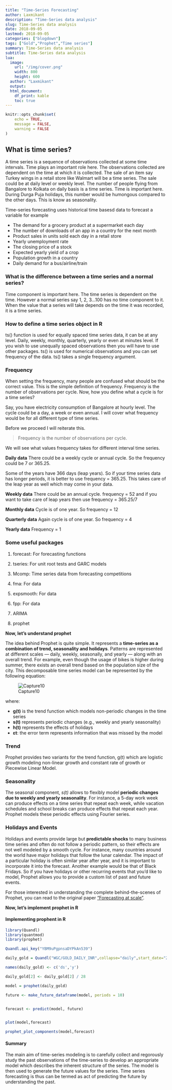 ```yaml
---
title: "Time-Series Forecasting"
author: Laxmikant 
description: "Time-Series data analysis"
slug: Time-Series data analysis
date: 2018-09-05
lastmod: 2018-09-05
categories: ["blogdown"]
tags: ["Gold","Prophet","Time series"]
summary: Time-Series data analysis
subtitle: Time-Series data analysis
lua:
  image:
    url: "/img/cover.png"
    width: 800
    height: 600
  author: "Laxmikant"
  output:
  html_document:
    df_print: kable
    toc: true
---
```


<!--more-->


```r
knitr::opts_chunk$set(
	echo = TRUE,
	message = FALSE,
	warning = FALSE
)
```


## What is time series? 

A time series is a sequence of observations collected at some time intervals. 
Time plays an important role here. The observations collected are dependent on the time at which it is collected.
The sale of an item say Turkey wings in a retail store like Walmart will be a time series. 
The sale could be at daily level or weekly level. 
The number of people flying from Bangalore to Kolkata on daily basis is a time series. 
Time is important here. During Durga Puja holidays, this number would be humongous compared to the other days. This is know as seasonality.

Time-series forecasting uses historical time basesd data to forecast a variable for example 

*   The demand for a grocery product at a supermarket each day
*   The number of downloads of an app in a country for the next month
*   Product sales in units sold each day in a retail store
*   Yearly unemployment rate
*   The closing price of a stock
*   Expected yearly yield of a crop
*   Population growth in a country
*   Daily demand for a bus/airline/train


### What is the difference between a time series and a normal series?
Time component is important here. The time series is dependent on the time. However a normal series say 1, 2, 3...100 has no time component to it. 
When the value that a series will take depends on the time it was recorded, it is a time series.

### How to define a time series object in R

ts() function is used for equally spaced time series data, it can be at any level. Daily, weekly, monthly, quarterly, yearly or even at minutes level. 
If you wish to use unequally spaced observations then you will have to use other packages. ts() is used for numerical observations and you can set frequency of the data. ts() takes a single frequency argument. 

### Frequency

When setting the frequency, many people are confused what should be the correct value. This is the simple definition of frequency. Frequency is the number of observations per cycle. Now, how you define what a cycle is for a time series?

Say, you have electricity consumption of Bangalore at hourly level. The cycle could be a day, a week or even annual. I will cover what frequency would be for all different type of time series.

Before we proceed I will reiterate this.

> Frequency is the number of observations per cycle.

  
We will see what values frequency takes for different interval time series.  

**Daily data** There could be a weekly cycle or annual cycle. So the frequency could be 7 or 365.25.

Some of the years have 366 days (leap years). So if your time series data has longer periods, it is better to use frequency = 365.25. This takes care of the leap year as well which may come in your data.

**Weekly data** There could be an annual cycle. frequency = 52 and if you want to take care of leap years then use frequency = 365.25/7

**Monthly data** Cycle is of one year. So frequency = 12

**Quarterly data** Again cycle is of one year. So frequency = 4

**Yearly data** Frequency = 1


### Some useful packages

1.  forecast: For forecasting functions
    
2.  tseries: For unit root tests and GARC models
    
3.  Mcomp: Time series data from forecasting competitions
    
4.  fma: For data
    
5.  expsmooth: For data
    
6.  fpp: For data

7.  ARIMA

8.  prophet
    

**Now, let’s understand prophet**


The idea behind Prophet is quite simple. It represents a **time-series as a combination of trend, seasonality and holidays**. Patterns are represented at different scales — daily, weekly, seasonally, and yearly — along with an overall trend. For example, even though the usage of bikes is higher during summer, there exists an overall trend based on the population size of the city. This decomposable time series model can be represented by the following equation:

![Capture10](/img/ts.png)

where:

*   **g(t)** is the trend function which models non-periodic changes in the time series
*   **s(t)** represents periodic changes (e.g., weekly and yearly seasonality)
*   **h(t)** represents the effects of holidays
*   **εt**: the error term represents information that was missed by the model

### Trend

Prophet provides two variants for the trend function, g(t) which are logistic growth modeling non-linear growth and constant rate of growth or Piecewise Linear Model.

### Seasonality

The seasonal component, _s(t)_ allows to flexibly model **periodic changes due to weekly and yearly seasonality**. For instance, a 5-day work week can produce effects on a time series that repeat each week, while vacation schedules and school breaks can produce effects that repeat each year. Prophet models these periodic effects using Fourier series.

### Holidays and Events

Holidays and events provide large but **predictable shocks** to many business time series and often do not follow a periodic pattern, so their effects are not well modeled by a smooth cycle. For instance, many countries around the world have major holidays that follow the lunar calendar. The impact of a particular holiday is often similar year after year, and it is important to incorporate it into the forecast. Another example would be that of Black Fridays. So if you have holidays or other recurring events that you’d like to model, Prophet allows you to provide a custom list of past and future events.

For those interested in understanding the complete behind-the-scenes of Prophet, you can read to the original paper [“Forecasting at scale”](https://peerj.com/preprints/3190/).


**Now, let’s implement prophet in R**

#### Implementing prophent in R

```r
library(Quandl)
library(quantmod)
library(prophet)

Quandl.api_key("YBM9uPgpnsaDYPkAn539")

daily_gold = Quandl("WGC/GOLD_DAILY_INR",collapse="daily",start_date="2000-01-01",end_date = "2019-10-19",type="raw")

names(daily_gold) <- c('ds','y')

daily_gold[2] <- daily_gold[2] / 28

model = prophet(daily_gold)

future <- make_future_dataframe(model, periods = 10)


forecast <- predict(model, future)


plot(model,forecast)

prophet_plot_components(model,forecast)

```


#### Summary

The main aim of time-series modeling is to carefully collect 
and regorously study the past observations of the time-series to develop an appropriate model which describes the inherent structure of the series. 
The model is then used to generate the future values for the series. 
Time series forecasting is thus can be termed as act of predicting the future by understanding the past. 
